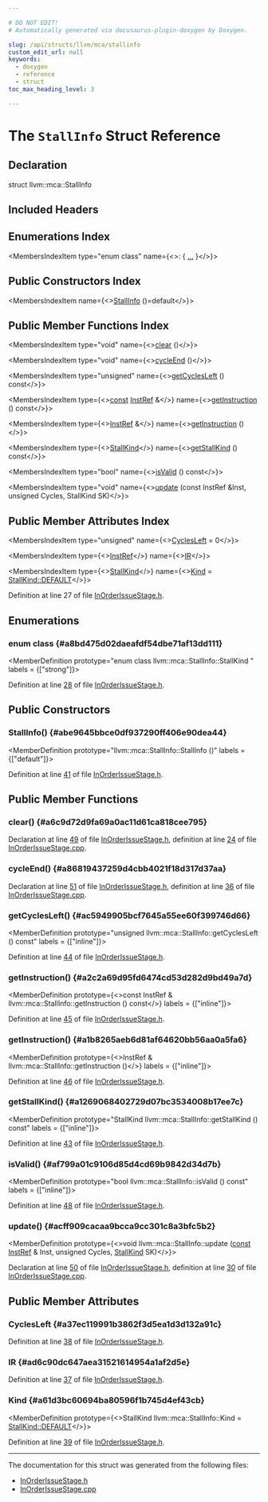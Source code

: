 ```yaml
---

# DO NOT EDIT!
# Automatically generated via docusaurus-plugin-doxygen by Doxygen.

slug: /api/structs/llvm/mca/stallinfo
custom_edit_url: null
keywords:
  - doxygen
  - reference
  - struct
toc_max_heading_level: 3

---
```





# The `StallInfo` Struct Reference

<DoxygenPage pluginConfig={pluginConfig}>



## Declaration

<CodeBlock>struct llvm::mca::StallInfo</CodeBlock>

## Included Headers

<IncludesList>
<IncludesListItem
  filePath="llvm/MCA/Stages/InOrderIssueStage.h"
  permalink="/docs/api/files/include/include/llvm/include/llvm/mca/include/llvm/mca/stages/inorderissuestage-h"
  isLocal="true" />
</IncludesList>

## Enumerations Index

<MembersIndex>

<MembersIndexItem
  type="enum class"
  name={<>:  &#123; <a href="#a8bd475d02daeafdf54dbe71af13dd111">...</a> &#125;</>}>
</MembersIndexItem>

</MembersIndex>

## Public Constructors Index

<MembersIndex>

<MembersIndexItem
  name={<><a href="#abe9645bbce0df937290ff406e90dea44">StallInfo</a> ()=default</>}>
</MembersIndexItem>

</MembersIndex>

## Public Member Functions Index

<MembersIndex>

<MembersIndexItem
  type="void"
  name={<><a href="#a6c9d72d9fa69a0ac11d61ca818cee795">clear</a> ()</>}>
</MembersIndexItem>

<MembersIndexItem
  type="void"
  name={<><a href="#a86819437259d4cbb4021f18d317d37aa">cycleEnd</a> ()</>}>
</MembersIndexItem>

<MembersIndexItem
  type="unsigned"
  name={<><a href="#ac5949905bcf7645a55ee60f399746d66">getCyclesLeft</a> () const</>}>
</MembersIndexItem>

<MembersIndexItem
  type={<><a href="/docs/api/files/lib/lib/target/lib/target/aarch64/aarch64promoteconstant-cpp/#a90f8350fecae261c25be85d38b451bff">const</a> <a href="/docs/api/classes/llvm/mca/instref">InstRef</a> &amp;</>}
  name={<><a href="#a2c2a69d95fd6474cd53d282d9bd49a7d">getInstruction</a> () const</>}>
</MembersIndexItem>

<MembersIndexItem
  type={<><a href="/docs/api/classes/llvm/mca/instref">InstRef</a> &amp;</>}
  name={<><a href="#a1b8265aeb6d81af64620bb56aa0a5fa6">getInstruction</a> ()</>}>
</MembersIndexItem>

<MembersIndexItem
  type={<><a href="#a8bd475d02daeafdf54dbe71af13dd111">StallKind</a></>}
  name={<><a href="#a1269068402729d07bc3534008b17ee7c">getStallKind</a> () const</>}>
</MembersIndexItem>

<MembersIndexItem
  type="bool"
  name={<><a href="#af799a01c9106d85d4cd69b9842d34d7b">isValid</a> () const</>}>
</MembersIndexItem>

<MembersIndexItem
  type="void"
  name={<><a href="#acff909cacaa9bcca9cc301c8a3bfc5b2">update</a> (const InstRef &amp;Inst, unsigned Cycles, StallKind SK)</>}>
</MembersIndexItem>

</MembersIndex>

## Public Member Attributes Index

<MembersIndex>

<MembersIndexItem
  type="unsigned"
  name={<><a href="#a37ec119991b3862f3d5ea1d3d132a91c">CyclesLeft</a> = 0</>}>
</MembersIndexItem>

<MembersIndexItem
  type={<><a href="/docs/api/classes/llvm/mca/instref">InstRef</a></>}
  name={<><a href="#ad6c90dc647aea31521614954a1af2d5e">IR</a></>}>
</MembersIndexItem>

<MembersIndexItem
  type={<><a href="#a8bd475d02daeafdf54dbe71af13dd111">StallKind</a></>}
  name={<><a href="#a61d3bc60694ba80596f1b745d4ef43cb">Kind</a> = <a href="#a8bd475d02daeafdf54dbe71af13dd111a5b39c8b553c821e7cddc6da64b5bd2ee">StallKind::DEFAULT</a></>}>
</MembersIndexItem>

</MembersIndex>


Definition at line 27 of file <a href="/docs/api/files/include/include/llvm/include/llvm/mca/include/llvm/mca/stages/inorderissuestage-h">InOrderIssueStage.h</a>.

<SectionDefinition>

## Enumerations

### enum class  {#a8bd475d02daeafdf54dbe71af13dd111}

<MemberDefinition
  prototype="enum class llvm::mca::StallInfo::StallKind "
 labels = {["strong"]}>

<EnumerationList title="Enumeration values">

<Link id="a8bd475d02daeafdf54dbe71af13dd111a5b39c8b553c821e7cddc6da64b5bd2ee" />
<EnumerationListItem name="DEFAULT">

</EnumerationListItem>

<Link id="a8bd475d02daeafdf54dbe71af13dd111a113eb6e26aaad657316fc6f037a88461" />
<EnumerationListItem name="REGISTER_DEPS">

</EnumerationListItem>

<Link id="a8bd475d02daeafdf54dbe71af13dd111ad21bb1180372f5ea28ce21d3af47b930" />
<EnumerationListItem name="DISPATCH">

</EnumerationListItem>

<Link id="a8bd475d02daeafdf54dbe71af13dd111aa9bec09f1dc309241c952d3828424945" />
<EnumerationListItem name="DELAY">

</EnumerationListItem>

<Link id="a8bd475d02daeafdf54dbe71af13dd111aee61a8e7324bb91dab1f2944eea1f457" />
<EnumerationListItem name="LOAD_STORE">

</EnumerationListItem>

<Link id="a8bd475d02daeafdf54dbe71af13dd111a3d349dbb22885bde78cfe5da2ef174a3" />
<EnumerationListItem name="CUSTOM_STALL">

</EnumerationListItem>

</EnumerationList>

Definition at line <a href="/docs/api/files/include/include/llvm/include/llvm/mca/include/llvm/mca/stages/inorderissuestage-h/#l00028">28</a> of file <a href="/docs/api/files/include/include/llvm/include/llvm/mca/include/llvm/mca/stages/inorderissuestage-h">InOrderIssueStage.h</a>.
</MemberDefinition>

</SectionDefinition>

<SectionDefinition>

## Public Constructors

### StallInfo() {#abe9645bbce0df937290ff406e90dea44}

<MemberDefinition
  prototype="llvm::mca::StallInfo::StallInfo ()"
  labels = {["default"]}>

Definition at line <a href="/docs/api/files/include/include/llvm/include/llvm/mca/include/llvm/mca/stages/inorderissuestage-h/#l00041">41</a> of file <a href="/docs/api/files/include/include/llvm/include/llvm/mca/include/llvm/mca/stages/inorderissuestage-h">InOrderIssueStage.h</a>.
</MemberDefinition>

</SectionDefinition>

<SectionDefinition>

## Public Member Functions

### clear() {#a6c9d72d9fa69a0ac11d61ca818cee795}

<MemberDefinition
  prototype="void llvm::mca::StallInfo::clear ()">

Declaration at line <a href="/docs/api/files/include/include/llvm/include/llvm/mca/include/llvm/mca/stages/inorderissuestage-h/#l00049">49</a> of file <a href="/docs/api/files/include/include/llvm/include/llvm/mca/include/llvm/mca/stages/inorderissuestage-h">InOrderIssueStage.h</a>, definition at line <a href="/docs/api/files/lib/lib/mca/lib/mca/stages/inorderissuestage-cpp/#l00024">24</a> of file <a href="/docs/api/files/lib/lib/mca/lib/mca/stages/inorderissuestage-cpp">InOrderIssueStage.cpp</a>.
</MemberDefinition>

### cycleEnd() {#a86819437259d4cbb4021f18d317d37aa}

<MemberDefinition
  prototype="void llvm::mca::StallInfo::cycleEnd ()">

Declaration at line <a href="/docs/api/files/include/include/llvm/include/llvm/mca/include/llvm/mca/stages/inorderissuestage-h/#l00051">51</a> of file <a href="/docs/api/files/include/include/llvm/include/llvm/mca/include/llvm/mca/stages/inorderissuestage-h">InOrderIssueStage.h</a>, definition at line <a href="/docs/api/files/lib/lib/mca/lib/mca/stages/inorderissuestage-cpp/#l00036">36</a> of file <a href="/docs/api/files/lib/lib/mca/lib/mca/stages/inorderissuestage-cpp">InOrderIssueStage.cpp</a>.
</MemberDefinition>

### getCyclesLeft() {#ac5949905bcf7645a55ee60f399746d66}

<MemberDefinition
  prototype="unsigned llvm::mca::StallInfo::getCyclesLeft () const"
  labels = {["inline"]}>

Definition at line <a href="/docs/api/files/include/include/llvm/include/llvm/mca/include/llvm/mca/stages/inorderissuestage-h/#l00044">44</a> of file <a href="/docs/api/files/include/include/llvm/include/llvm/mca/include/llvm/mca/stages/inorderissuestage-h">InOrderIssueStage.h</a>.
</MemberDefinition>

### getInstruction() {#a2c2a69d95fd6474cd53d282d9bd49a7d}

<MemberDefinition
  prototype={<>const InstRef &amp; llvm::mca::StallInfo::getInstruction () const</>}
  labels = {["inline"]}>

Definition at line <a href="/docs/api/files/include/include/llvm/include/llvm/mca/include/llvm/mca/stages/inorderissuestage-h/#l00045">45</a> of file <a href="/docs/api/files/include/include/llvm/include/llvm/mca/include/llvm/mca/stages/inorderissuestage-h">InOrderIssueStage.h</a>.
</MemberDefinition>

### getInstruction() {#a1b8265aeb6d81af64620bb56aa0a5fa6}

<MemberDefinition
  prototype={<>InstRef &amp; llvm::mca::StallInfo::getInstruction ()</>}
  labels = {["inline"]}>

Definition at line <a href="/docs/api/files/include/include/llvm/include/llvm/mca/include/llvm/mca/stages/inorderissuestage-h/#l00046">46</a> of file <a href="/docs/api/files/include/include/llvm/include/llvm/mca/include/llvm/mca/stages/inorderissuestage-h">InOrderIssueStage.h</a>.
</MemberDefinition>

### getStallKind() {#a1269068402729d07bc3534008b17ee7c}

<MemberDefinition
  prototype="StallKind llvm::mca::StallInfo::getStallKind () const"
  labels = {["inline"]}>

Definition at line <a href="/docs/api/files/include/include/llvm/include/llvm/mca/include/llvm/mca/stages/inorderissuestage-h/#l00043">43</a> of file <a href="/docs/api/files/include/include/llvm/include/llvm/mca/include/llvm/mca/stages/inorderissuestage-h">InOrderIssueStage.h</a>.
</MemberDefinition>

### isValid() {#af799a01c9106d85d4cd69b9842d34d7b}

<MemberDefinition
  prototype="bool llvm::mca::StallInfo::isValid () const"
  labels = {["inline"]}>

Definition at line <a href="/docs/api/files/include/include/llvm/include/llvm/mca/include/llvm/mca/stages/inorderissuestage-h/#l00048">48</a> of file <a href="/docs/api/files/include/include/llvm/include/llvm/mca/include/llvm/mca/stages/inorderissuestage-h">InOrderIssueStage.h</a>.
</MemberDefinition>

### update() {#acff909cacaa9bcca9cc301c8a3bfc5b2}

<MemberDefinition
  prototype={<>void llvm::mca::StallInfo::update (<a href="/docs/api/files/lib/lib/target/lib/target/aarch64/aarch64promoteconstant-cpp/#a90f8350fecae261c25be85d38b451bff">const</a> <a href="/docs/api/classes/llvm/mca/instref">InstRef</a> &amp; Inst, unsigned Cycles, <a href="#a8bd475d02daeafdf54dbe71af13dd111">StallKind</a> SK)</>}>

Declaration at line <a href="/docs/api/files/include/include/llvm/include/llvm/mca/include/llvm/mca/stages/inorderissuestage-h/#l00050">50</a> of file <a href="/docs/api/files/include/include/llvm/include/llvm/mca/include/llvm/mca/stages/inorderissuestage-h">InOrderIssueStage.h</a>, definition at line <a href="/docs/api/files/lib/lib/mca/lib/mca/stages/inorderissuestage-cpp/#l00030">30</a> of file <a href="/docs/api/files/lib/lib/mca/lib/mca/stages/inorderissuestage-cpp">InOrderIssueStage.cpp</a>.
</MemberDefinition>

</SectionDefinition>

<SectionDefinition>

## Public Member Attributes

### CyclesLeft {#a37ec119991b3862f3d5ea1d3d132a91c}

<MemberDefinition
  prototype="unsigned llvm::mca::StallInfo::CyclesLeft = 0">

Definition at line <a href="/docs/api/files/include/include/llvm/include/llvm/mca/include/llvm/mca/stages/inorderissuestage-h/#l00038">38</a> of file <a href="/docs/api/files/include/include/llvm/include/llvm/mca/include/llvm/mca/stages/inorderissuestage-h">InOrderIssueStage.h</a>.
</MemberDefinition>

### IR {#ad6c90dc647aea31521614954a1af2d5e}

<MemberDefinition
  prototype="InstRef llvm::mca::StallInfo::IR">

Definition at line <a href="/docs/api/files/include/include/llvm/include/llvm/mca/include/llvm/mca/stages/inorderissuestage-h/#l00037">37</a> of file <a href="/docs/api/files/include/include/llvm/include/llvm/mca/include/llvm/mca/stages/inorderissuestage-h">InOrderIssueStage.h</a>.
</MemberDefinition>

### Kind {#a61d3bc60694ba80596f1b745d4ef43cb}

<MemberDefinition
  prototype={<>StallKind llvm::mca::StallInfo::Kind = <a href="#a8bd475d02daeafdf54dbe71af13dd111a5b39c8b553c821e7cddc6da64b5bd2ee">StallKind::DEFAULT</a></>}>

Definition at line <a href="/docs/api/files/include/include/llvm/include/llvm/mca/include/llvm/mca/stages/inorderissuestage-h/#l00039">39</a> of file <a href="/docs/api/files/include/include/llvm/include/llvm/mca/include/llvm/mca/stages/inorderissuestage-h">InOrderIssueStage.h</a>.
</MemberDefinition>

</SectionDefinition>

<hr/>

The documentation for this struct was generated from the following files:

<ul>
<li><a href="/docs/api/files/include/include/llvm/include/llvm/mca/include/llvm/mca/stages/inorderissuestage-h">InOrderIssueStage.h</a></li>
<li><a href="/docs/api/files/lib/lib/mca/lib/mca/stages/inorderissuestage-cpp">InOrderIssueStage.cpp</a></li>
</ul>

</DoxygenPage>

